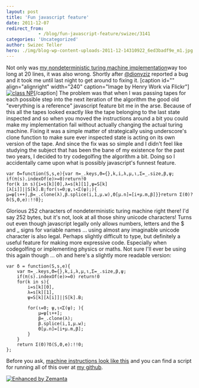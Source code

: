 ```yaml
---
layout: post
title: 'Fun javascript feature'
date: 2011-12-07
redirect_from: 
            - /blog/fun-javascript-feature/swizec/3141
categories: 'Uncategorized'
author: Swizec Teller
hero: ./img/blog-wp-content-uploads-2011-12-14310922_6ed3badf9e_m1.jpg
---
```

Not only was [my nondeterministic turing machine implementation](http://swizec.com/blog/nondeterministic-turing-machine-simulator-in-23-lines-of-javascript/swizec/3047 "Nondeterministic turing machine simulator in 23 lines of JavaScript")way too long at 20 lines, it was also wrong. Shortly after [@dionyziz](https://twitter.com/#!/dionyziz) reported a bug and it took me until last night to get around to fixing it. \[caption id="" align="alignright" width="240" caption="Image by Henry Work via Flickr"][![class NP](./img/blog-wp-content-uploads-2011-12-14310922_6ed3badf9e_m1.jpg "class NP")](http://www.flickr.com/photos/14427076@N00/14310922)\[/caption] The problem was that when I was passing tapes for each possible step into the next iteration of the algorithm the good old "everything is a reference" javascript feature bit me in the arse. Because of this all the tapes looked exactly like the tape belonging to the last state inspected and so when you moved the instructions around a bit you could make my implementation fail without actually changing the actual turing machine. Fixing it was a simple matter of strategically using underscore's clone function to make sure ever inspected state is acting on its own version of the tape. And since the fix was so simple and I didn't feel like studying the subject that has been the bane of my existence for the past two years, I decided to try codegolfing the algorithm a bit. Doing so I accidentally came upon what is possibly javascript's funnest feature.

```
var δ=function(S,s,e){var π=_.keys,Θ={},k,i,λ,μ,ι,Σ=_.size,β,ψ;
if(π(s).indexOf(e)>=0)return!0
for(k in s){i=s[k][0],λ=s[k][1],ψ=S[k][λ[i]]||S[k].B;for(ι=0;ψ,ι<Σ(ψ);){
μ=ψ[ι++],β=_.clone(λ),β.splice(i,1,μ.w),Θ[μ.n]=[i+μ.m,β]}}return Σ(Θ)?δ(S,Θ,e):!!0};
```

Glorious 252 characters of nondeterministic turing machine right there! I'd say 252 bytes, but it's not, look at all those shiny unicode characters! Turns out even though javascript legally only allows numbers, letters and the $ and \_ signs for variable names ... using almost any imaginable unicode character is also legal. Perhaps slightly difficult to type, but definitely a useful feature for making more expressive code. Especially when codegolfing or implementing physics or maths. Not sure I'll ever be using this again though ... oh and here's a slightly more readable version:

```
var δ = function(S,s,e){
    var π=_.keys,Θ={},k,i,λ,μ,ι,Σ=_.size,β,ψ;
    if(π(s).indexOf(e)>=0) return!0
    for(k in s){
        i=s[k][0],
        λ=s[k][1],
        ψ=S[k][λ[i]]||S[k].B;

        for(ι=0; ψ,ι<Σ(ψ); ){
            μ=ψ[ι++];
            β=_.clone(λ);
            β.splice(i,1,μ.w);
            Θ[μ.n]=[i+μ.m,β];
        }
    }
    return Σ(Θ)?δ(S,Θ,e):!!0;
};
```

Before you ask, [machine instructions look like this](https://github.com/Swizec/random-coding/blob/master/machine2.json) and you can find a script for running all of this over at [my github](https://github.com/Swizec/random-coding/blob/master/turing.js).

[![Enhanced by Zemanta](http://img.zemanta.com/zemified_e.png?x-id=f71ddb32-99a1-410b-9125-9664459b978b)](http://www.zemanta.com/ "Enhanced by Zemanta")